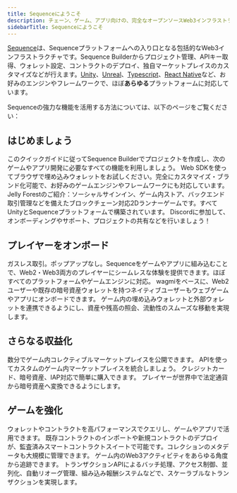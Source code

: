 ```yaml
---
title: Sequenceにようこそ
description: チェーン、ゲーム、アプリ向けの、完全なオープンソースWeb3インフラストラクチャです。
sidebarTitle: Sequenceにようこそ
---
```


[Sequence](https://sequence.build/)は、Sequenceプラットフォームへの入り口となる包括的なWeb3インフラストラクチャです。Sequence Builderからプロジェクト管理、APIキー取得、ウォレット設定、コントラクトのデプロイ、独自マーケットプレイスのカスタマイズなどが行えます。[Unity](/sdk/unity/overview)、[Unreal](/ja/sdk/unreal/introduction)、[Typescript](/sdk/typescript/overview)、[React Native](/sdk/mobile)など、お好みのエンジンやフレームワークで、ほぼ**あらゆる**プラットフォームに対応しています。

Sequenceの強力な機能を活用する方法については、以下のページをご覧ください：

## はじめましょう

<CardGroup cols={2}>
  <Card title="最初のプロジェクトを作成" icon="folder-plus" href="/solutions/builder/getting-started">
    このクイックガイドに従ってSequence Builderでプロジェクトを作成し、次のゲームやアプリ開発に必要なすべての機能を利用しましょう。
  </Card>

  <Card title="埋め込みウォレットデモ" icon="gem" href="https://0xsequence.github.io/kit/?mode=waas">
    Web SDKを使ってブラウザで埋め込みウォレットをお試しください。完全にカスタマイズ・ブランド化可能で、お好みのゲームエンジンやフレームワークにも対応しています。
  </Card>

  <Card title="Unityゲーム完全ガイド" icon="unity" href="/guides/jelly-forest-unity-guide">
    Jelly Forestのご紹介：ソーシャルサインイン、ゲーム内ストア、バックエンド取引管理などを備えたブロックチェーン対応2Dランナーゲームです。すべてUnityとSequenceプラットフォームで構築されています。
  </Card>

  <Card title="コミュニティに参加" icon="discord" href="https://discord.com/invite/sequence">
    Discordに参加して、オンボーディングやサポート、プロジェクトの共有などを行いましょう！
  </Card>
</CardGroup>

## プレイヤーをオンボード

<CardGroup cols={3}>
  <Card title="埋め込みウォレット" icon="wallet" href="/solutions/wallets/embedded-wallet/overview">
    ガスレス取引。ポップアップなし。Sequenceをゲームやアプリに組み込むことで、Web2・Web3両方のプレイヤーにシームレスな体験を提供できます。ほぼすべてのプラットフォームやゲームエンジンに対応。
  </Card>

  <Card title="Web SDK" icon="coins" href="/sdk/web/overview">
    wagmiをベースに、Web2ユーザーや既存の暗号資産ウォレットを持つネイティブユーザーもウェブゲームやアプリにオンボードできます。
  </Card>

  <Card title="ウォレット連携" icon="link" href="/sdk/web/overview">
    ゲーム内の埋め込みウォレットと外部ウォレットを連携できるようにし、資産や残高の照会、流動性のスムーズな移動を実現します。
  </Card>
</CardGroup>

## さらなる収益化

<CardGroup cols={2}>
  <Card title="ホワイトラベルマーケットプレイス" icon="store" href="/solutions/marketplaces/white-label-marketplace/overview">
    数分でゲーム内コレクティブルマーケットプレイスを公開できます。
  </Card>

  <Card title="マーケットプレイスAPI" icon="folder-plus" href="/solutions/marketplaces/custom-marketplace/overview">
    APIを使ってカスタムのゲーム内マーケットプレイスを統合しましょう。
  </Card>

  <Card title="NFTチェックアウト" icon="cart-shopping" href="/sdk/web/guides/checkout">
    クレジットカード、暗号資産、IAP対応で簡単に購入できます。
  </Card>

  <Card title="法定通貨オンランプ" icon="arrows-rotate" href="/sdk/web/guides/on-ramp">
    プレイヤーが世界中で法定通貨から暗号資産へ変換できるようにします。
  </Card>
</CardGroup>

## ゲームを強化

<CardGroup cols={2}>
  <Card title="Indexer" icon="database" href="/solutions/builder/indexer">
    ウォレットやコントラクトを高パフォーマンスでクエリし、ゲームやアプリで活用できます。
  </Card>

  <Card title="コントラクト＆コレクティブル" icon="gem" href="/solutions/collectibles/contracts/deploy-an-item-collection">
    既存コントラクトのインポートや新規コントラクトのデプロイが、監査済みスマートコントラクトスイートで可能です。コレクションのメタデータも大規模に管理できます。
  </Card>

  <Card title="Analytics" icon="chart-line" href="/solutions/builder/analytics">
    ゲーム内のWeb3アクティビティをあらゆる角度から追跡できます。
  </Card>

  <Card title="Sidekick" icon="coins" href="/solutions/sidekick/overview">
    トランザクションAPIによるバッチ処理、アクセス制御、並列化、自動リオーグ管理、組み込み報酬システムなどで、スケーラブルなトランザクションを実現します。
  </Card>
</CardGroup>